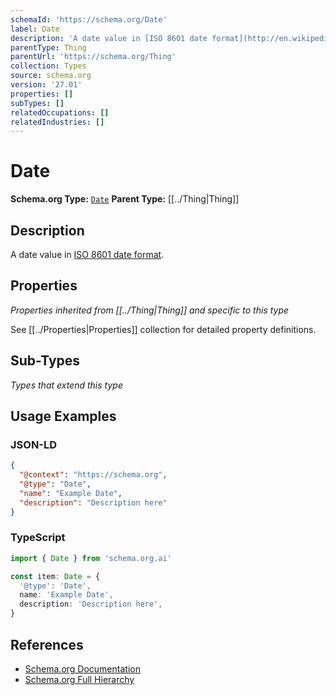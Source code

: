 ```yaml
---
schemaId: 'https://schema.org/Date'
label: Date
description: 'A date value in [ISO 8601 date format](http://en.wikipedia.org/wiki/ISO_8601).'
parentType: Thing
parentUrl: 'https://schema.org/Thing'
collection: Types
source: schema.org
version: '27.01'
properties: []
subTypes: []
relatedOccupations: []
relatedIndustries: []
---
```

# Date

**Schema.org Type:** [`Date`](https://schema.org/Date)
**Parent Type:** [[../Thing|Thing]]

## Description

A date value in [ISO 8601 date format](http://en.wikipedia.org/wiki/ISO_8601).

## Properties

*Properties inherited from [[../Thing|Thing]] and specific to this type*

See [[../Properties|Properties]] collection for detailed property definitions.

## Sub-Types

*Types that extend this type*

## Usage Examples

### JSON-LD

```json
{
  "@context": "https://schema.org",
  "@type": "Date",
  "name": "Example Date",
  "description": "Description here"
}
```

### TypeScript

```typescript
import { Date } from 'schema.org.ai'

const item: Date = {
  '@type': 'Date',
  name: 'Example Date',
  description: 'Description here',
}
```

## References

- [Schema.org Documentation](https://schema.org/Date)
- [Schema.org Full Hierarchy](https://schema.org/docs/full.html)
